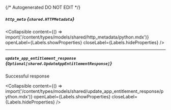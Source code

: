 {/* Autogenerated DO NOT EDIT  */}

##### `http_meta` *{`shared.HTTPMetadata`}*

<Collapsible content={() => import('/content/types/models/shared/http_metadata/python.mdx')} openLabel={Labels.showProperties} closeLabel={Labels.hideProperties} />


---
##### `update_app_entitlement_response` *{`Optional[shared.UpdateAppEntitlementResponse]`}*
Successful response

<Collapsible content={() => import('/content/types/models/shared/update_app_entitlement_response/python.mdx')} openLabel={Labels.showProperties} closeLabel={Labels.hideProperties} />



